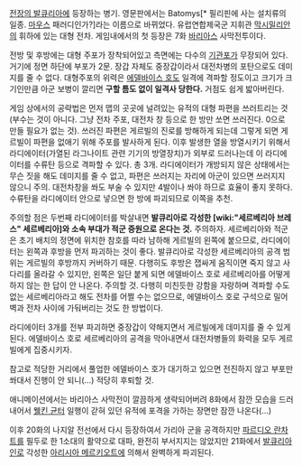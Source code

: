 [[전장의 발큐리아]]에 등장하는 병기. 영문판에서는 Batomys[* 필리핀에 사는 설치류의 일종. [[마우스(전차)|마우스]] 패러디인가?]라는 이름으로 바뀌었다.
유럽연합제국군 지휘관 [[막시밀리안]]의 휘하에 있는 대형 전차. 게임내에서의 첫 등장은 7화 [[바리아스]] 사막전투이다.

전방 및 후방에는 대형 주포가 장착되어있고 측면에는 다수의 [[기관포]]가 무장되어 있다. 거기에 정면 하단에 부포가 2문. 장갑 자체도 중장갑이라서 대전차병의 포탄으로도 데미지를 줄 수 없다. 대형주포의 위력은 [[에델바이스 호]]도 일격에 격파할 정도이고 크기가 크기인만큼 아군 보병이 깔리면 '''구할 틈도 없이 일격사 당한다.''' 거점도 쉽게 밟아버린다.

게임 상에서의 공략법은 먼저 맵의 곳곳에 널려있는 유적의 대형 파편을 쓰러트리는 것(부수는 것이 아니다. 그냥 전차 주포, 대전차 창 등으로 한 방만 쏘면 쓰러진다. 0으로 만들 필요가 없는 것). 쓰러진 파편은 게르빌의 진로를 방해하게 되는데 그렇게 되면 게르빌이 파편을 없애기 위해 주포를 발사하게 된다. 이후 발생한 열을 방열시키기 위해서 라디에이터(가열된 라그나이트 관련 기기의 방열장치)가 외부로 드러나는데 이 라디에이터를 수류탄 등으로 격파할 수 있다. 총 3개. 라디에이터가 개방되지 않은 상태에서는 무슨 짓을 해도 데미지를 줄 수 없고, 파편은 쓰러지는 자리에 아군이 있으면 쓰러지지 않으니 주의.
대전차창을 쏴도 부술 수 있지만 4발이나 쏴야 하므로 효율이 좋지 못하다. 수류탄을 라디에이터 안으로 넣으면 한 방에 파괴되므로 이쪽을 추천.

주의할 점은 두번째 라디에이터를 박살내면 '''발큐리아로 각성한 [wiki:"세르베리아 브레스" 세르베리아]와 소속 부대가 적군 증원으로 온다는 것.''' 주의하자. 세르베리아와 적군은 초기 배치의 정면에 위치한 참호를 따라 남하해 게르빌의 왼쪽에 붙으므로, 라디에이터는 왼쪽과 후방을 먼저 파괴하는 것이 좋다. 발큐리아로 각성한 세르베리아의 공격 범위는 게르빌의 후방까지 커버하기 때문. 다행히도 후방은 잽싸게 움직이면 죽지 않고 사다리를 올라갈 수 있지만, 왼쪽은 일단 붙게 되면 에델바이스 호로 세르베리아를 어떻게 하지 않는 한 답이 안 나온다. 주의할 것. 다행히 미친듯한 강함을 자랑하며 격파할 수도 없는 세르베리아라고 해도 전차를 어쩔 수는 없으므로, 에델바이스 호로 구석으로 밀어 벽과 전차 사이에 가둬버리는 것도 한 방법이다.

라디에이터 3개를 전부 파괴하면 중장갑이 약해지면서 게르빌에게 데미지를 줄 수 있게 된다. 에델바이스 호로 세르베리아의 공격을 막아내면서 대전차병들의 화력을 모두 게르빌에게 집중시키자.

참고로 적당한 거리에서 풀업한 에델바이스 호가 대기하고 있으면 전진하지 않고 부포만 쏴대서 진행이 안 되니(...) 적당히 후퇴할 것.

애니메이션에서는 바리아스 사막전이 깔끔하게 생략되어버려 8화에서 잠깐 모습을 드러내어서 [[웰킨 균터]] 일행이 갇혀 있던 유적에 포격을 가하는 장면만 잠깐 나온다(...)

이후 20화의 나지알 전선에서 다시 등장하여서 가리아 군을 공격하지만 [[파르디오 란차트]]를 필두로 한 1소대의 활약으로 대파, 완전히 부서지지는 않았지만 21화에서 [[발큐리아 인]]로 각성한 [[아리시아 메르키오트]]에 의해서 완벽하게 파괴된다.
